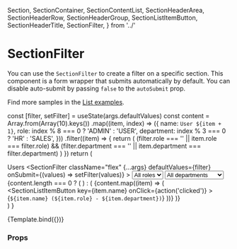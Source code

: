  Section,
  SectionContainer,
  SectionContentList,
  SectionHeaderArea,
  SectionHeaderRow,
  SectionHeaderGroup,
  SectionListItemButton,
  SectionHeaderTitle,
  SectionFilter,
} from '../'

<Meta title="Components/Section/SectionFilter" component={SectionFilter} />

# SectionFilter

You can use the `SectionFilter` to create a filter on a specific section.
This component is a form wrapper that submits automatically by default. You can disable auto-submit by passing `false` to the `autoSubmit` prop.

Find more samples in the [List examples](/docs/examples-list--default-story).

  const [filter, setFilter] = useState(args.defaultValues)
  const content = Array.from(Array(10).keys())
    .map((item, index) => ({
      name: `User ${item + 1}`,
      role: index % 8 === 0 ? 'ADMIN' : 'USER',
      department: index % 3 === 0 ? 'HR' : 'SALES',
    }))
    .filter((item) => {
      return (
        (filter.role === '' || item.role === filter.role) &&
        (filter.department === '' || item.department === filter.department)
      )
    })
  return (
    <Section>
      <SectionHeaderArea>
        <SectionHeaderRow>
          <SectionHeaderTitle>Users</SectionHeaderTitle>
          <SectionFilter
            className="flex"
            {...args}
            defaultValues={filter}
            onSubmit={(values) => setFilter(values)}
          >
            <SectionHeaderGroup>
              <Select id="role" name="role" variant={FormVariant.transparent}>
                <Option value="">All roles</Option>
                <Option value="ADMIN">Admin</Option>
                <Option value="USER">User</Option>
              </Select>
              <Select
                id="department"
                name="department"
                variant={FormVariant.transparent}
              >
                <Option value="">All departments</Option>
                <Option value="HR">Human Resources</Option>
                <Option value="IT">Engineering</Option>
                <Option value="SALES">Sales</Option>
              </Select>
            </SectionHeaderGroup>
          </SectionFilter>
        </SectionHeaderRow>
      </SectionHeaderArea>
      <SectionContainer>
        {content.length === 0 ? (
          <SectionContentEmpty
            title="No users found"
            text="There are no items in this list at the moment."
          />
        ) : (
          <SectionContentList>
            {content.map((item) => (
              <SectionListItemButton
                key={item.name}
                onClick={action('clicked')}
              >
                {`${item.name} (${item.role} - ${item.department})`}
              </SectionListItemButton>
            ))}
          </SectionContentList>
        )}
      </SectionContainer>
    </Section>
  )
}

<Canvas>
  <Story
    name="Default"
    args={{
      autoSubmit: undefined,
      defaultValues: {
        role: '',
        department: '',
      },
    }}
    argTypes={{
      onSubmit: { control: false },
      children: { control: false },
    }}
  >
    {Template.bind({})}
  </Story>
</Canvas>

### Props

<ArgsTable story="Default" />
